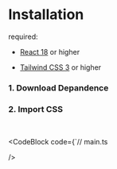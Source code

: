 
# Installation

required:

- [React 18](https://reactjs.org/) or higher

- [Tailwind CSS 3](https://tailwindcss.com/) or higher

### 1. Download Depandence

<ManagerSwitch npm="npm install echo-ui" yarn="yarn add echo-ui" pnpm="pnpm add echo-ui" />

### 2. Import CSS

<br />

<CodeBlock
  code={`// main.ts

/>

